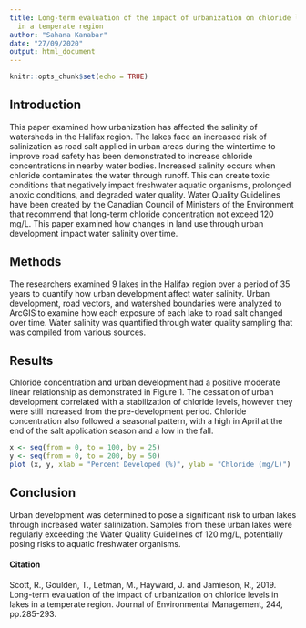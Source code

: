 ```yaml
---
title: Long-term evaluation of the impact of urbanization on chloride levels in lakes
  in a temperate region
author: "Sahana Kanabar"
date: "27/09/2020"
output: html_document
---
```


```r
knitr::opts_chunk$set(echo = TRUE)
```

## Introduction

This paper examined how urbanization has affected the salinity of watersheds in the Halifax region. The lakes face an increased risk of salinization as road salt applied in urban areas during the wintertime to improve road safety has been demonstrated to increase chloride concentrations in nearby water bodies. Increased salinity occurs when chloride contaminates the water through runoff. This can create toxic conditions that negatively impact freshwater aquatic organisms, prolonged anoxic conditions, and degraded water quality. Water Quality Guidelines have been created by the Canadian Council of Ministers of the Environment that recommend that long-term chloride concentration not exceed 120 mg/L. This paper examined how changes in land use through urban development impact water salinity over time.


## Methods

The researchers examined 9 lakes in the Halifax region over a period of 35 years to quantify how urban development affect water salinity. Urban development, road vectors, and watershed boundaries were analyzed to ArcGIS to examine how each exposure of each lake to road salt changed over time. Water salinity was quantified through water quality sampling that was compiled from various sources.


## Results

Chloride concentration and urban development had a positive moderate linear relationship as demonstrated in Figure 1. The cessation of urban development correlated with a stabilization of chloride levels, however they were still increased from the pre-development period. Chloride concentration also followed a seasonal pattern, with a high in April at the end of the salt application season and a low in the fall.

```r
x <- seq(from = 0, to = 100, by = 25)
y <- seq(from = 0, to = 200, by = 50)
plot (x, y, xlab = "Percent Developed (%)", ylab = "Chloride (mg/L)")
```


## Conclusion

Urban development was determined to pose a significant risk to urban lakes through increased water salinization. Samples from these urban lakes were regularly exceeding the Water Quality Guidelines of 120 mg/L, potentially posing risks to aquatic freshwater organisms.


#### Citation

Scott, R., Goulden, T., Letman, M., Hayward, J. and Jamieson, R., 2019. Long-term evaluation of the impact of urbanization on chloride levels in lakes in a temperate region. Journal of Environmental Management, 244, pp.285-293.